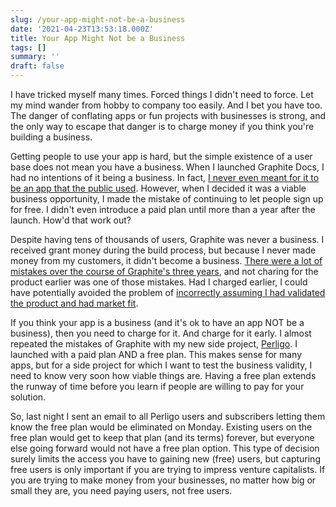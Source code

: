 ```yaml
---
slug: /your-app-might-not-be-a-business
date: '2021-04-23T13:53:18.000Z'
title: Your App Might Not be a Business
tags: []
summary: ''
draft: false
---
```

I have tricked myself many times. Forced things I didn't need to force. Let my mind wander from hobby to company too easily. And I bet you have too. The danger of conflating apps or fun projects with businesses is strong, and the only way to escape that danger is to charge money if you think you're building a business.

Getting people to use your app is hard, but the simple existence of a user base does not mean you have a business. When I launched Graphite Docs, I had no intentions of it being a business. In fact, [I never even meant for it to be an app that the public used](<https://www.indiehackers.com/interview/how-taking-back-my-privacy-inspired-a-product-that-became-a-business-bd931dfc1d>). However, when I decided it was a viable business opportunity, I made the mistake of continuing to let people sign up for free. I didn't even introduce a paid plan until more than a year after the launch. How'd that work out?

Despite having tens of thousands of users, Graphite was never a business. I received grant money during the build process, but because I never made money from my customers, it didn't become a business. [There were a lot of mistakes over the course of Graphite's three years](<https://www.failory.com/interview/graphite-docs>), and not charing for the product earlier was one of those mistakes. Had I charged earlier, I could have potentially avoided the problem of [incorrectly assuming I had validated the product and had market fit](<__GHOST_URL__/the-traps-youll-fall-into-when-validating-a-market/>).

If you think your app is a business (and it's ok to have an app NOT be a business), then you need to charge for it. And charge for it early. I almost repeated the mistakes of Graphite with my new side project, [Perligo](<https://perligo.io>). I launched with a paid plan AND a free plan. This makes sense for many apps, but for a side project for which I want to test the business validity, I need to know very soon how viable things are. Having a free plan extends the runway of time before you learn if people are willing to pay for your solution.

So, last night I sent an email to all Perligo users and subscribers letting them know the free plan would be eliminated on Monday. Existing users on the free plan would get to keep that plan (and its terms) forever, but everyone else going forward would not have a free plan option. This type of decision surely limits the access you have to gaining new (free) users, but capturing free users is only important if you are trying to impress venture capitalists. If you are trying to make money from your businesses, no matter how big or small they are, you need paying users, not free users.


  
